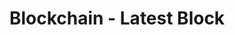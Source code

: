 ---
title: 'Blockchain - Latest Block'
openapi: '/en/api-reference/openapi-en.json GET /v1/blockchain/{chain}/latest_block'
---